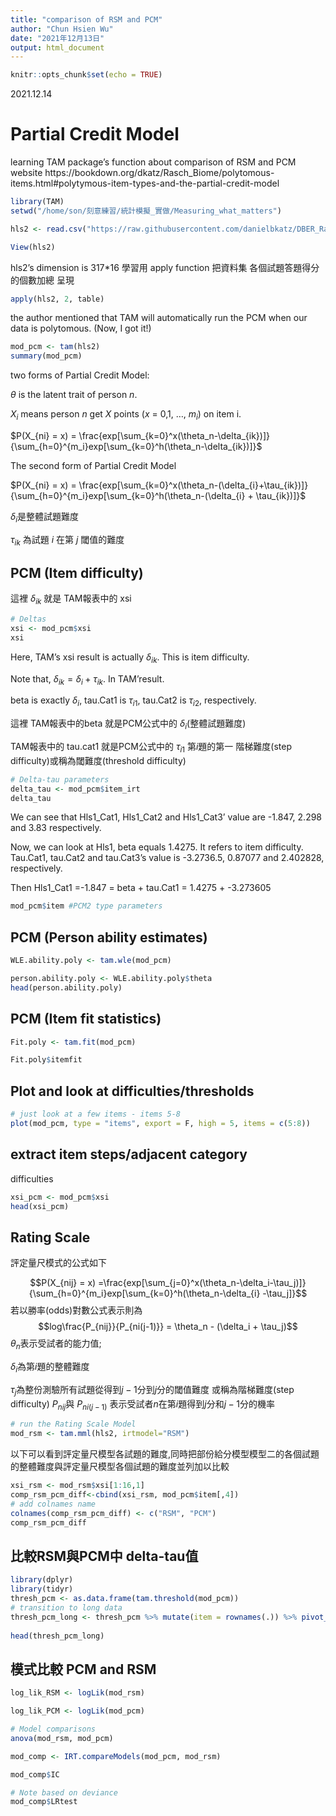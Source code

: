 ```yaml
---
title: "comparison of RSM and PCM"
author: "Chun Hsien Wu"
date: "2021年12月13日"
output: html_document
---
```


```r
knitr::opts_chunk$set(echo = TRUE)
```
2021.12.14

# Partial Credit Model
learning TAM package's function about comparison of RSM and PCM
 website https://bookdown.org/dkatz/Rasch_Biome/polytomous-items.html#polytymous-item-types-and-the-partial-credit-model
```r
library(TAM)
setwd("/home/son/刻意練習/統計模擬_實做/Measuring_what_matters")

hls2 <- read.csv("https://raw.githubusercontent.com/danielbkatz/DBER_Rasch-data/master/data/hls_poly_scale.csv")

View(hls2)
```
 hls2's dimension is 317*16
學習用 apply function 把資料集 各個試題答題得分的個數加總 呈現

```r
apply(hls2, 2, table)
```
the author mentioned that TAM will automatically run the PCM when our data is polytomous. (Now, I got it!)
```r
mod_pcm <- tam(hls2)
summary(mod_pcm)
```

two forms of Partial Credit Model: 

$\theta$ is the latent trait of person $n$.

$X_i$ means person $n$ get $X$ points ($x$ = 0,1, ..., $m_i$) on item i.

$P(X_{ni} = x) = \frac{exp[\sum_{k=0}^x(\theta_n-\delta_{ik})]}{\sum_{h=0}^{m_i}exp[\sum_{k=0}^h(\theta_n-\delta_{ik})]}$

The second form of Partial Credit Model

$P(X_{ni} = x) = \frac{exp[\sum_{k=0}^x(\theta_n-(\delta_{i}+\tau_{ik})]}{\sum_{h=0}^{m_i}exp[\sum_{k=0}^h(\theta_n-(\delta_{i} + \tau_{ik})]}$

$\delta_{i}$是整體試題難度

$\tau_{ik}$ 為試題 $i$ 在第 $j$ 閾值的難度

## PCM (Item difficulty)

這裡 $\delta_{ik}$ 就是 TAM報表中的 xsi
```r
# Deltas
xsi <- mod_pcm$xsi
xsi
```
Here, TAM's xsi result is actually $\delta_{ik}$. This is item difficulty.

Note that, $\delta_{ik}=\delta_{i}+\tau_{ik}$. In TAM'result.

beta is exactly $\delta_{i}$, tau.Cat1 is $\tau_{i1}$, tau.Cat2 is $\tau_{i2}$, respectively.

這裡  TAM報表中的beta 就是PCM公式中的 $\delta_i$(整體試題難度)

TAM報表中的 tau.cat1 就是PCM公式中的 $\tau_{i1}$ 第$i$題的第一 階梯難度(step difficulty)或稱為閾難度(threshold difficulty)
```r
# Delta-tau parameters
delta_tau <- mod_pcm$item_irt
delta_tau
```

We can see that Hls1_Cat1, Hls1_Cat2 and Hls1_Cat3' value are -1.847, 2.298 and 3.83 respectively.

Now, we can look at Hls1, beta equals 1.4275. It refers to item difficulty. Tau.Cat1, tau.Cat2 and tau.Cat3's value is -3.2736.5, 0.87077 and 2.402828, respectively.

Then Hls1_Cat1 =-1.847 = beta + tau.Cat1 = 1.4275 + -3.273605
```r
mod_pcm$item #PCM2 type parameters
```
## PCM (Person ability estimates)
```r
WLE.ability.poly <- tam.wle(mod_pcm)
```

```r
person.ability.poly <- WLE.ability.poly$theta
head(person.ability.poly)
```

## PCM (Item fit statistics)
```r
Fit.poly <- tam.fit(mod_pcm)
```
```r
Fit.poly$itemfit
```
## Plot and look at difficulties/thresholds
```r
# just look at a few items - items 5-8
plot(mod_pcm, type = "items", export = F, high = 5, items = c(5:8))
```
## extract item steps/adjacent category 
difficulties
```r
xsi_pcm <- mod_pcm$xsi
head(xsi_pcm)
```
## Rating Scale 
評定量尺模式的公式如下

$$P(X_{nij} = x) =\frac{exp[\sum_{j=0}^x(\theta_n-\delta_i-\tau_j)]}{\sum_{h=0}^{m_i}exp[\sum_{k=0}^h(\theta_n-\delta_{i} -\tau_j]}$$
若以勝率(odds)對數公式表示則為
$$log\frac{P_{nij}}{P_{ni(j-1)}} = \theta_n - (\delta_i + \tau_j)$$
$\theta_n$表示受試者的能力值;

$\delta_i$為第$i$題的整體難度

$\tau_j$為整份測驗所有試題從得到$j-1$分到$j$分的閾值難度 或稱為階梯難度(step difficulty)
  $P_{nij}$與 $P_{ni(j-1)}$ 表示受試者$n$在第$i$題得到$j$分和$j-1$分的機率

```r
# run the Rating Scale Model
mod_rsm <- tam.mml(hls2, irtmodel="RSM")
```

以下可以看到評定量尺模型各試題的難度,同時把部份給分模型模型二的各個試題的整體難度與評定量尺模型各個試題的難度並列加以比較

```r
xsi_rsm <- mod_rsm$xsi[1:16,1]
comp_rsm_pcm_diff<-cbind(xsi_rsm, mod_pcm$item[,4])
# add colnames name
colnames(comp_rsm_pcm_diff) <- c("RSM", "PCM")
comp_rsm_pcm_diff
```
## 比較RSM與PCM中 delta-tau值
```r
library(dplyr)
library(tidyr)
thresh_pcm <- as.data.frame(tam.threshold(mod_pcm))
# transition to long data
thresh_pcm_long <- thresh_pcm %>% mutate(item = rownames(.)) %>% pivot_longer(cols = c(Cat1, Cat2, Cat3))
  
head(thresh_pcm_long)
```

## 模式比較 PCM and RSM
```r
log_lik_RSM <- logLik(mod_rsm)

log_lik_PCM <- logLik(mod_pcm)

# Model comparisons
anova(mod_rsm, mod_pcm)
```

```r
mod_comp <- IRT.compareModels(mod_pcm, mod_rsm)

mod_comp$IC
```
```r
# Note based on deviance
mod_comp$LRtest
```

